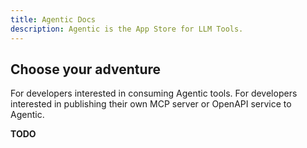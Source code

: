 ```yaml
---
title: Agentic Docs
description: Agentic is the App Store for LLM Tools.
---
```


## Choose your adventure

<Columns cols={2}>
  <Card title='MCP Marketplace Docs' href='/marketplace' icon='store'>
    For developers interested in consuming Agentic tools.
  </Card>
  <Card title='Publishing MCP Docs' href='/publishing' icon='upload'>
    For developers interested in publishing their own MCP server or OpenAPI
    service to Agentic.
  </Card>
</Columns>

**TODO**
